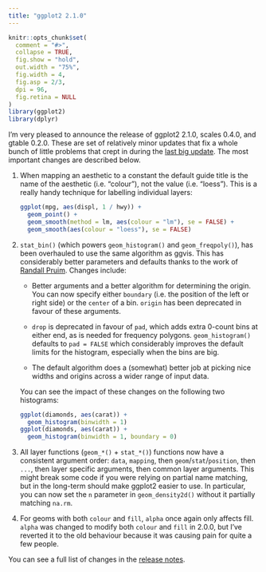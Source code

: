 ```yaml
---
title: "ggplot2 2.1.0"
---
```


```r
knitr::opts_chunk$set(
  comment = "#>", 
  collapse = TRUE,
  fig.show = "hold",
  out.width = "75%",
  fig.width = 4,
  fig.asp = 2/3,
  dpi = 96,
  fig.retina = NULL
)
library(ggplot2)
library(dplyr)
```

I'm very pleased to announce the release of ggplot2 2.1.0, scales 0.4.0, and gtable 0.2.0.  These are set of relatively minor updates that fix a whole bunch of little problems that crept in during the [last big update](http://blog.rstudio.org/2015/12/21/ggplot2-2-0-0/). The most important changes are described below.

1.  When mapping an aesthetic to a constant the default guide title is the name 
    of the aesthetic (i.e. "colour"), not the value (i.e. "loess"). This is a 
    really handy technique for labelling individual layers:
    
    ```r
    ggplot(mpg, aes(displ, 1 / hwy)) +
      geom_point() + 
      geom_smooth(method = lm, aes(colour = "lm"), se = FALSE) + 
      geom_smooth(aes(colour = "loess"), se = FALSE)
    ```
    

1.  `stat_bin()` (which powers `geom_histogram()` and `geom_freqpoly()`), has 
    been overhauled to use the same algorithm as ggvis. This has considerably 
    better parameters and defaults thanks to the work of 
    [Randall Pruim](http://www.calvin.edu/~rpruim/). Changes include:
  
    * Better arguments and a better algorithm for determining the origin.
      You can now specify either `boundary` (i.e. the position of the left or 
      right side) or the `center` of a bin. `origin` has been deprecated in favour 
      of these arguments.
    
    * `drop` is deprecated in favour of `pad`, which adds extra 0-count bins
      at either end, as is needed for frequency polygons. `geom_histogram()` 
      defaults  to `pad = FALSE` which considerably improves the default limits 
      for the histogram, especially when the bins are big.
      
    * The default algorithm does a (somewhat) better job at picking nice widths 
      and origins across a wider range of input data.
    
    You can see the impact of these changes on the following two histograms:
      
    ```r
    ggplot(diamonds, aes(carat)) + 
      geom_histogram(binwidth = 1)    
    ggplot(diamonds, aes(carat)) + 
      geom_histogram(binwidth = 1, boundary = 0)
    ```

1.  All layer functions (`geom_*()` + `stat_*()`) functions now have a 
    consistent argument order: `data`, `mapping`, then `geom`/`stat`/`position`, 
    then `...`, then layer specific arguments, then common layer arguments. 
    This might break some code if you were relying on partial name matching, 
    but in the long-term should make ggplot2 easier to use. In particular, you 
    can now set the `n` parameter in `geom_density2d()` without it partially 
    matching `na.rm`.

1.  For geoms with both `colour` and `fill`, `alpha` once again only affects 
    fill. `alpha` was changed to modify both `colour` and `fill` in 2.0.0, but 
    I've reverted it to the old behaviour because it was causing pain for 
    quite a few people.

You can see a full list of changes in the [release notes](https://github.com/hadley/ggplot2/releases/tag/v2.1.0).
